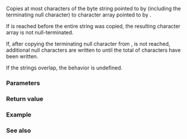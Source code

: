 {{cpp/title|strncpy}}
{{cpp/string/byte/navbar}}
{{ddcl|header=cstring|
char* strncpy( char* dest, const char* src, std::size_t count );
}}

Copies at most {{c|count}} characters of the byte string pointed to by {{c|src}} (including the terminating null character) to character array pointed to by {{c|dest}}. 

If {{c|count}} is reached before the entire string {{c|src}} was copied, the resulting character array is not null-terminated.

If, after copying the terminating null character from {{c|src}}, {{c|count}} is not reached, additional null characters are written to {{c|dest}} until the total of {{c|count}} characters have been written.

If the strings overlap, the behavior is undefined.

===Parameters===
{{par begin}}
{{par|dest|pointer to the character array to copy to}}
{{par|src|pointer to the byte string to copy from}}
{{par|count|maximum number of characters to copy}}
{{par end}}

===Return value===
{{c|dest}}

===Example===
{{example
|code=
#include &lt;cstring&gt;
#include &lt;iostream&gt;

int main()
{
    const char* src = "hi";
    char dest[6] = {'a', 'b', 'c', 'd', 'e', 'f'};
    std::strncpy(dest, src, 5);

    std::cout &lt;&lt; "The contents of dest are: ";
    for (char c : dest)
    {
        if (c)
            std::cout &lt;&lt; c &lt;&lt; ' ';
        else
            std::cout &lt;&lt; "\\0" &lt;&lt; ' ';
    }
    std::cout &lt;&lt; '\n';
}
|output=
The contents of dest are: h i \0 \0 \0 f 
}}

===See also===
{{dsc begin}}
{{dsc inc|cpp/string/byte/dsc strcpy}}
{{dsc inc|cpp/string/byte/dsc memcpy}}
{{dsc see c|c/string/byte/strncpy}}
{{dsc end}}

{{langlinks|de|es|fr|it|ja|pt|ru|zh}}